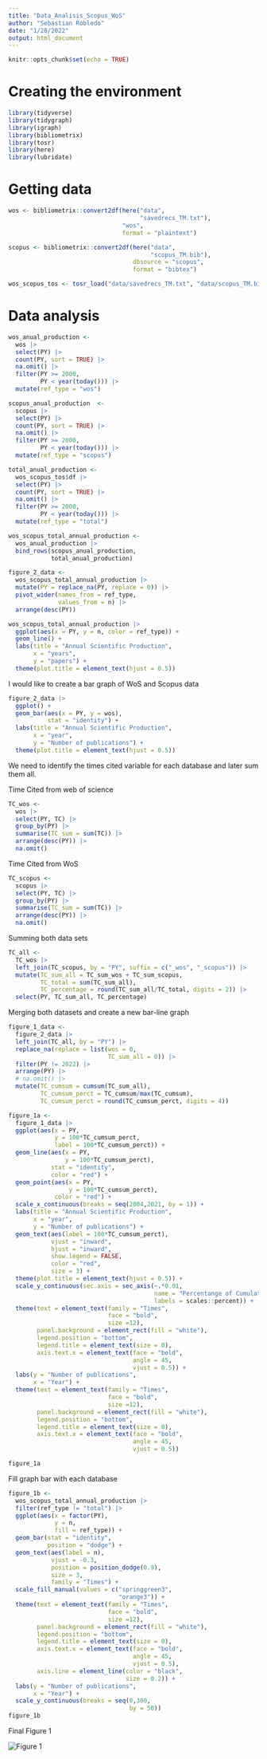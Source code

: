 ```yaml
---
title: "Data_Analisis_Scopus_WoS"
author: "Sebastian Robledo"
date: "1/28/2022"
output: html_document
---
```


```r
knitr::opts_chunk$set(echo = TRUE)
```

# Creating the environment

```r
library(tidyverse)
library(tidygraph)
library(igraph)
library(bibliometrix)
library(tosr)
library(here)
library(lubridate)
```

# Getting data

```r
wos <- bibliometrix::convert2df(here("data", 
                                     "savedrecs_TM.txt"), 
                                "wos", 
                                format = "plaintext")

scopus <- bibliometrix::convert2df(here("data",
                                        "scopus_TM.bib"), 
                                   dbsource = "scopus", 
                                   format = "bibtex")

wos_scopus_tos <- tosr_load("data/savedrecs_TM.txt", "data/scopus_TM.bib")
```

# Data analysis

```r
wos_anual_production <- 
  wos |> 
  select(PY) |> 
  count(PY, sort = TRUE) |> 
  na.omit() |> 
  filter(PY >= 2000,
         PY < year(today())) |> 
  mutate(ref_type = "wos")

scopus_anual_production  <- 
  scopus |> 
  select(PY) |> 
  count(PY, sort = TRUE) |> 
  na.omit() |> 
  filter(PY >= 2000,
         PY < year(today())) |>
  mutate(ref_type = "scopus")

total_anual_production <- 
  wos_scopus_tos$df |> 
  select(PY) |> 
  count(PY, sort = TRUE) |> 
  na.omit() |> 
  filter(PY >= 2000,
         PY < year(today())) |>
  mutate(ref_type = "total")

wos_scopus_total_annual_production <- 
  wos_anual_production |> 
  bind_rows(scopus_anual_production,
            total_anual_production) 

figure_2_data <- 
  wos_scopus_total_annual_production |> 
  mutate(PY = replace_na(PY, replace = 0)) |> 
  pivot_wider(names_from = ref_type, 
              values_from = n) |> 
  arrange(desc(PY))

wos_scopus_total_annual_production |> 
  ggplot(aes(x = PY, y = n, color = ref_type)) +
  geom_line() +
  labs(title = "Annual Scientific Production", 
       x = "years",
       y = "papers") +
  theme(plot.title = element_text(hjust = 0.5)) 
```

I would like to create a bar graph of WoS and Scopus data

```r
figure_2_data |> 
  ggplot() +
  geom_bar(aes(x = PY, y = wos), 
           stat = "identity") +
  labs(title = "Annual Scientific Production", 
       x = "year",
       y = "Number of publications") +
  theme(plot.title = element_text(hjust = 0.5)) 
```

We need to identify the times cited variable for each database and later sum them all.

Time Cited from web of science

```r
TC_wos <- 
  wos |> 
  select(PY, TC) |> 
  group_by(PY) |> 
  summarise(TC_sum = sum(TC)) |> 
  arrange(desc(PY)) |> 
  na.omit() 
```

Time Cited from WoS

```r
TC_scopus <- 
  scopus |> 
  select(PY, TC) |> 
  group_by(PY) |> 
  summarise(TC_sum = sum(TC)) |> 
  arrange(desc(PY)) |> 
  na.omit() 
```

Summing both data sets

```r
TC_all <- 
  TC_wos |> 
  left_join(TC_scopus, by = "PY", suffix = c("_wos", "_scopus")) |> 
  mutate(TC_sum_all = TC_sum_wos + TC_sum_scopus,
         TC_total = sum(TC_sum_all),
         TC_percentage = round(TC_sum_all/TC_total, digits = 2)) |> 
  select(PY, TC_sum_all, TC_percentage) 
```

Merging both datasets and create a new bar-line graph

```r
figure_1_data <- 
  figure_2_data |> 
  left_join(TC_all, by = "PY") |> 
  replace_na(replace = list(wos = 0, 
                            TC_sum_all = 0)) |>
  filter(PY != 2022) |> 
  arrange(PY) |> 
  # na.omit() |>
  mutate(TC_cumsum = cumsum(TC_sum_all),
         TC_cumsum_perct = TC_cumsum/max(TC_cumsum),
         TC_cumsum_perct = round(TC_cumsum_perct, digits = 4)) 

figure_1a <- 
  figure_1_data |> 
  ggplot(aes(x = PY, 
             y = 100*TC_cumsum_perct, 
             label = 100*TC_cumsum_perct)) +
  geom_line(aes(x = PY, 
                y = 100*TC_cumsum_perct), 
            stat = "identity",
            color = "red") +
  geom_point(aes(x = PY, 
                 y = 100*TC_cumsum_perct), 
             color = "red") +
  scale_x_continuous(breaks = seq(2004,2021, by = 1)) +
  labs(title = "Annual Scientific Production", 
       x = "year",
       y = "Number of publications") +
  geom_text(aes(label = 100*TC_cumsum_perct),
            vjust = "inward", 
            hjust = "inward",
            show.legend = FALSE,
            color = "red",
            size = 3) +
  theme(plot.title = element_text(hjust = 0.5)) + 
  scale_y_continuous(sec.axis = sec_axis(~.*0.01, 
                                         name = "Percentange of Cumulative Citations",
                                         labels = scales::percent)) +
  theme(text = element_text(family = "Times",
                            face = "bold",
                            size =12),
        panel.background = element_rect(fill = "white"),
        legend.position = "bottom",
        legend.title = element_text(size = 0),
        axis.text.x = element_text(face = "bold", 
                                   angle = 45, 
                                   vjust = 0.5)) +
  labs(y = "Number of publications", 
       x = "Year") +
  theme(text = element_text(family = "Times",
                            face = "bold",
                            size =12),
        panel.background = element_rect(fill = "white"),
        legend.position = "bottom",
        legend.title = element_text(size = 0),
        axis.text.x = element_text(face = "bold", 
                                   angle = 45, 
                                   vjust = 0.5)) 

figure_1a

```

Fill graph bar with each database

```r
figure_1b <- 
  wos_scopus_total_annual_production |> 
  filter(ref_type != "total") |> 
  ggplot(aes(x = factor(PY), 
             y = n, 
             fill = ref_type)) +
  geom_bar(stat = "identity", 
           position = "dodge") +
  geom_text(aes(label = n),
            vjust = -0.3,
            position = position_dodge(0.9),
            size = 3,
            family = "Times") +
  scale_fill_manual(values = c("springgreen3",
                               "orange3")) +
  theme(text = element_text(family = "Times",
                            face = "bold",
                            size =12),
        panel.background = element_rect(fill = "white"),
        legend.position = "bottom",
        legend.title = element_text(size = 0),
        axis.text.x = element_text(face = "bold", 
                                   angle = 45, 
                                   vjust = 0.5),
        axis.line = element_line(color = "black", 
                                 size = 0.2)) +
  labs(y = "Number of publications", 
       x = "Year") +
  scale_y_continuous(breaks = seq(0,300, 
                                  by = 50)) 
figure_1b
```

Final Figure 1

![](figures/Figure_1.png "Figure 1")
